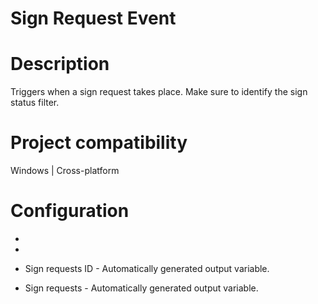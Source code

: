 ﻿# Sign Request Event

# Description

Triggers when a sign request takes place. Make sure to identify the sign status
                filter.

# Project compatibility

Windows | Cross-platform

# Configuration

* 
* 





* Sign requests ID - Automatically generated output variable.
* Sign requests - Automatically generated output variable.
